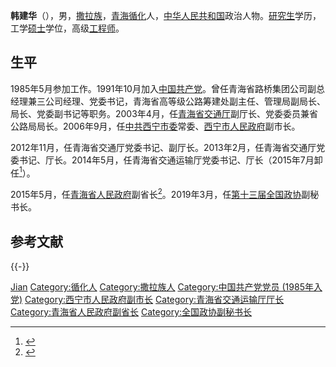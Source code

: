 '''韩建华'''（{{bd|1965年|7月||catIdx=H韩}}），男，[[撒拉族|撒拉族]]，[[青海|青海]][[循化|循化]]人，[[中华人民共和国|中华人民共和国]]政治人物。[[研究生|研究生]]学历，工学[[硕士|硕士]]学位，高级[[工程师|工程师]]。

== 生平 ==
1985年5月参加工作。1991年10月加入[[中国共产党|中国共产党]]。曾任青海省路桥集团公司副总经理兼三公司经理、党委书记，青海省高等级公路筹建处副主任、管理局副局长、局长、党委副书记等职务。2003年4月，任[[青海省交通厅|青海省交通厅]]副厅长、党委委员兼省公路局局长。2006年9月，任[[中共西宁市委|中共西宁市委]]常委、[[西宁市人民政府|西宁市人民政府]]副市长。

2012年11月，任青海省交通厅党委书记、副厅长。2013年2月，任青海省交通厅党委书记、厅长。2014年5月，任青海省交通运输厅党委书记、厅长（2015年7月卸任<ref>{{cite web|title=马吉孝任青海省交通厅厅长 前任韩建华已任副省长|url=http://district.ce.cn/newarea/sddy/201508/04/t20150804_6121617.shtml|publisher=中国经济网|accessdate=2016-05-25|archive-date=2015-10-05|archive-url=https://web.archive.org/web/20151005171950/http://district.ce.cn/newarea/sddy/201508/04/t20150804_6121617.shtml|dead-url=no}}</ref>）。

2015年5月，任[[青海省人民政府|青海省人民政府]]副省长<ref>{{cite web|title=青海任命两副省长：省政府秘书长高华和交通厅党委书记韩建华|url=http://www.thepaper.cn/newsDetail_forward_1329272|publisher=澎湃新闻|accessdate=2016-05-25|archive-date=2016-06-30|archive-url=https://web.archive.org/web/20160630014746/http://www.thepaper.cn/newsDetail_forward_1329272|dead-url=no}}</ref>。2019年3月，任[[第十三届全国政协|第十三届全国政协]]副秘书长。

== 参考文献 ==
{{Reflist}}

{{-}}
{{start box}}
{{s-gov|prc}}
{{s-before|[[]]}}
{{s-title|[[青海省交通运输厅|青海省交通运输厅]]厅长|2013年2月－2015年7月}}
{{s-after|[[马吉孝|马吉孝]]}}
{{end box}}

{{Authority control}}
{{DEFAULTSORT:Han韩}}
[[Category:韩姓|Jian]]
[[Category:循化人|Category:循化人]]
[[Category:撒拉族人|Category:撒拉族人]]
[[Category:中国共产党党员_(1985年入党)|Category:中国共产党党员 (1985年入党)]]
[[Category:西宁市人民政府副市长|Category:西宁市人民政府副市长]]
[[Category:青海省交通运输厅厅长|Category:青海省交通运输厅厅长]]
[[Category:青海省人民政府副省长|Category:青海省人民政府副省长]]
[[Category:全国政协副秘书长|Category:全国政协副秘书长]]